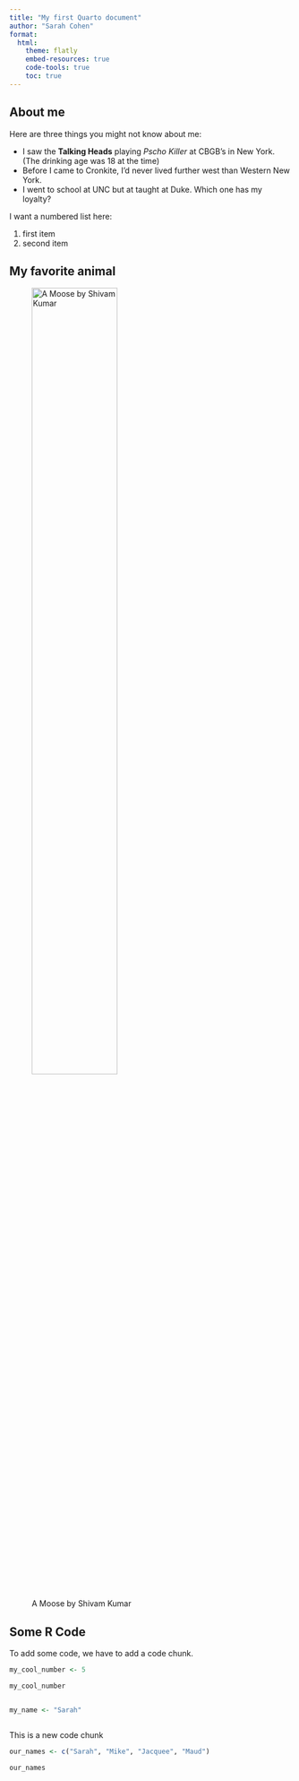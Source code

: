 ```yaml
---
title: "My first Quarto document"
author: "Sarah Cohen"
format: 
  html:
    theme: flatly
    embed-resources: true
    code-tools: true
    toc: true
---
```


## About me

Here are three things you might not know about me:

-   I saw the **Talking Heads** playing *Pscho Killer* at CBGB's in New York. (The drinking age was 18 at the time)
-   Before I came to Cronkite, I'd never lived further west than Western New York.
-   I went to school at UNC but at taught at Duke. Which one has my loyalty?

I want a numbered list here:

1.  first item
2.  second item

## My favorite animal

![A Moose by Shivam Kumar](shivam-kumar-unsplash.jpg){width="60%"}

## Some R Code

To add some code, we have to add a code chunk.

```r

my_cool_number <- 5 

my_cool_number



```

```r

my_name <- "Sarah"



```

This is a new code chunk

```r

our_names <- c("Sarah", "Mike", "Jacquee", "Maud")

our_names

```
